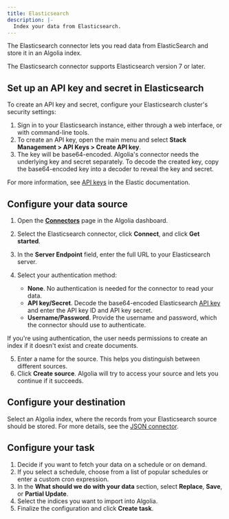 ```yaml
---
title: Elasticsearch
description: |-
  Index your data from Elasticsearch.
---
```


The Elasticsearch connector lets you read data from ElasticSearch and store it in an Algolia index.

The Elasticsearch connector supports Elasticsearch version 7 or later.

## Set up an API key and secret in Elasticsearch

To create an API key and secret, configure your Elasticsearch cluster's security settings:

1. Sign in to your Elasticsearch instance, either through a web interface, or with command-line tools.
1. To create an API key, open the main menu and select **Stack Management > API Keys > Create API key**.
1. The key will be base64-encoded. Algolia's connector needs the underlying key and secret separately. To decode the created key, copy the base64-encoded key into a decoder to reveal the key and secret.

For more information, see [API keys](https://www.elastic.co/guide/en/kibana/current/api-keys.html) in the Elastic documentation.

## Configure your data source

1. Open the [**Connectors**](https://dashboard.algolia.com/connectors/) page in the Algolia dashboard.
1. Select the Elasticsearch connector, click **Connect**, and click **Get started**.
1. In the **Server Endpoint** field, enter the full URL to your Elasticsearch server.
1. Select your authentication method:

   - **None**. No authentication is needed for the connector to read your data.
   - **API key/Secret**. Decode the base64-encoded Elasticsearch [API key](#set-up-an-api-key-and-secret-in-elasticsearch) and enter the API key ID and API key secret.
   - **Username/Password**. Provide the username and password, which the connector should use to authenticate.

If you're using authentication, the user needs permissions to create an index if it doesn't exist and create documents.

5. Enter a name for the source. This helps you distinguish between different sources.
5. Click **Create source**. Algolia will try to access your source and lets you continue if it succeeds.

## Configure your destination

Select an Algolia index, where the records from your Elasticsearch source should be stored.
For more details, see the [JSON connector](/guides/sending-and-managing-data/send-and-update-your-data/connectors/json/#configure-your-destination).

## Configure your task

1. Decide if you want to fetch your data on a schedule or on demand.
1. If you select a schedule, choose from a list of popular schedules or enter a custom cron expression.
1. In the **What should we do with your data** section, select **Replace**, **Save**, or **Partial Update**.
1. Select the indices you want to import into Algolia.
1. Finalize the configuration and click **Create task**.
